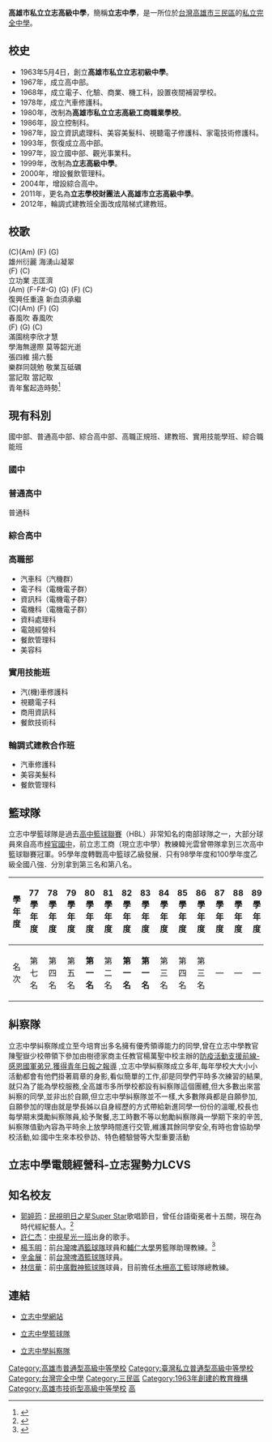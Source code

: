 {{Infobox_School
|name           =立志學校財團法人高雄市私立立志高級中學
| other_name    =Lichih Senior High School 
|established    =1963年
|type           =[[私立|私立]][[完全中學|完全中學]]
|legal_person   =立志學校財團法人
|district       ={{ROC}}[[高雄市三民區|高雄市三民區]]
|principal      =江澈
|founder     =江殿榮
|slogan     =處處為教育設計，事事為學生著想<br> 輔導升學就業，強調技術至上。<ref>{{Cite web |url=http://163.32.74.22/c/document_library/get_file?p_l_id=515240&folderId=517792&name=DLFE-10031.doc |title=高雄市立志高級中學94學年度班親會議紀錄 |accessdate=2017-12-14 |archive-date=2017-12-14 |archive-url=https://web.archive.org/web/20171214072038/http://163.32.74.22/c/document_library/get_file?p_l_id=515240&folderId=517792&name=DLFE-10031.doc |dead-url=no }}</ref>
|address        =[[807|807]]{{ROC}}高雄市三民區大昌一路98號
|website        =[http://163.32.74.149/199/index.php 高雄市私立立志中學-全球資訊網]
|motto=勤謹精實}}

'''高雄市私立立志高級中學'''，簡稱'''立志中學'''，是一所位於[[台灣|台灣]][[高雄市三民區|高雄市三民區]]的[[私立|私立]][[完全中學|完全中學]]。

==校史==
*1963年5月4日，創立'''高雄市私立立志初級中學'''。
*1967年，成立高中部。
*1968年，成立電子、化驗、商業、機工科，設置夜間補習學校。
*1978年，成立汽車修護科。
*1980年，改制為'''高雄市私立立志高級工商職業學校'''。
*1986年，設立控制科。
*1987年，設立資訊處理科、美容美髮科、視聽電子修護科、家電技術修護科。
*1993年，恢復成立高中部。
*1997年，設立國中部、觀光事業科。
*1999年，改制為'''立志高級中學'''。
*2000年，增設餐飲管理科。
*2004年，增設綜合高中。
* 2011年，更名為'''立志學校財團法人高雄市立志高級中學'''。
*2012年，輪調式建教班全面改成階梯式建教班。

== 校歌 ==
(C)(Am)  (F)    (G)<br/>
雄州衍麗    海湧山凝翠<br/>
(F)    (C)<br/>
立功業 志匡濟<br/>
(Am)    (F-F#-G) (G)  (F) (C)<br/>
復興任重遠       新血須承繼<br/>
(C)(Am)  (F)    (G)<br/>
春風吹 春風吹<br/>
(F)     (G)  (C)<br/>
滿園桃李欣才慧<br/>
學海無邊際 莫等韶光逝<br/>
張四維 揚六藝<br/>
樂群同競勉 敬業互砥礪<br/>
當記取 當記取<br/>
青年奮起造時勢<ref>{{Cite web |url=http://www.lcvs.kh.edu.tw/html/%E5%AD%B8%E6%A0%A1%E7%B0%A1%E4%BB%8B/song.htm |title=立志中學校歌 |access-date=2013-01-12 |archive-url=https://web.archive.org/web/20120622011335/http://www.lcvs.kh.edu.tw/html/%E5%AD%B8%E6%A0%A1%E7%B0%A1%E4%BB%8B/song.htm |archive-date=2012-06-22 |dead-url=yes }}</ref>

==現有科別==
國中部、普通高中部、綜合高中部、高職正規班、建教班、實用技能學班、綜合職能班

===國中===

===普通高中===
普通科

===綜合高中===

===高職部===
*汽車科（汽機群）
*電子科（電機電子群）
*資訊科（電機電子群）
*電機科（電機電子群）
*資料處理科
*電競經營科
*餐飲管理科
*美容科

===實用技能班===
*汽(機)車修護科　　
*視聽電子科　　
*商用資訊科
*餐飲技術科

===輪調式建教合作班===
*汽車修護科
*美容美髮科
*餐飲管理科

==籃球隊==
立志中學籃球隊是過去[[台灣高中籃球聯賽|高中籃球聯賽]]（HBL）非常知名的南部球隊之一，大部分球員來自高市[[梓官國中|梓官國中]]，前立志工商（現立志中學）教練韓光雲曾帶隊拿到三次高中籃球聯賽冠軍。95學年度轉戰高中籃球乙級發展．只有98學年度和100學年度乙級全國八強．分別拿到第三名和第八名。
{| border="1" class="wikitable"
!align=center| 學年度 !!align=center| 77學年度 !!align=center| 78學年度 !!align=center| 79學年度 !!align=center| 80學年度 !!align=center| 81學年度 !!align=center| 82學年度 !!align=center| 83學年度 !!align=center| 84學年度 !!align=center| 85學年度 !!align=center| 86學年度  !!align=center| 87學年度  !!align=center| 88學年度  !!align=center| 89學年度  !!align=center| 90學年度  !!align=center| 91學年度  !!align=center| 92學年度  !!align=center| 93學年度  !!align=center| 94學年度 
|-
|align=center| 名次 ||align=center| 第七名 ||align=center| 第四名 ||align=center| 第五名 ||align=center| '''第一名''' ||align=center| 第二名 ||align=center| '''第一名''' ||align=center| '''第一名''' ||align=center| 第三名 ||align=center| 第四名 ||align=center| 第三名 ||align=center| — ||align=center| — ||align=center| — ||align=center| — ||align=center| — ||align=center| — ||align=center| — ||align=center| —
|}

==糾察隊==
立志中學糾察隊成立至今培育出多名擁有優秀領導能力的同學,曾在立志中學教官陳聖嶽少校帶領下參加由樹德家商主任教官楊萬聖中校主辦的[https://www.ydn.com.tw/News/372993 防疫活動支援前線-感恩國軍弟兄,獲得青年日報之報導] {{Wayback|url=https://www.ydn.com.tw/News/372993 |date=20200215060527 }},立志中學糾察隊成立多年,每年學校大大小小活動都會有他們掛著肩章的身影,看似簡單的工作,卻是同學們平時多次練習的結果,就只為了能為學校服務,全高雄市多所學校都設有糾察隊這個團體,但大多數出來當糾察的同學,並非出於自願,但立志中學糾察隊並不一樣,大多數隊員都是自願參加,自願參加的理由就是學長姊以自身經歷的方式帶給新進同學一份份的溫暖,校長也每學期末獎勵糾察隊員,給予聚餐,志工時數不等以勉勵糾察隊員一學期下來的辛苦,糾察隊值勤內容為平時余上放學時間進行交管,維護其餘同學安全,有時也會協助學校活動,如:國中生來本校參訪、特色體驗營等大型重要活動

==立志中學電競經營科-立志猩勢力LCVS==

== 知名校友 ==
* [[郭婷筠|郭婷筠]]：[[民視|民視]][[明日之星Super_Star|明日之星Super Star]]歌唱節目，曾任台語衛冕者十五關，現在為時代經紀藝人。<ref>{{Cite web |url=http://atimeagent.pixnet.net/blog/post/29954700-%E6%98%8E%E6%97%A5%E4%B9%8B%E6%98%9F---%E9%83%AD%E5%A9%B7%E7%AD%A0 |title=時代經濟藝人情報局-郭婷筠 |accessdate=2013-08-31 |archive-date=2013-07-08 |archive-url=https://web.archive.org/web/20130708172006/http://atimeagent.pixnet.net/blog/post/29954700-%E6%98%8E%E6%97%A5%E4%B9%8B%E6%98%9F---%E9%83%AD%E5%A9%B7%E7%AD%A0 |dead-url=no }}</ref>
* [[許仁杰|許仁杰]]：[[中視|中視]][[超級星光大道_(第一屆)|星光一班]]出身的歌手。
* [[楊玉明|楊玉明]]：前[[台灣啤酒籃球隊|台灣啤酒籃球隊]]球員和[[輔仁大學|輔仁大學]]男籃隊助理教練。<ref>{{Cite web |url=http://wikibasketball.dils.tku.edu.tw/index.php/%E6%A5%8A%E7%8E%89%E6%98%8E |title=台灣籃球維基館-楊玉明 |accessdate=2013-08-31 |archive-date=2013-08-02 |archive-url=https://web.archive.org/web/20130802043709/http://wikibasketball.dils.tku.edu.tw/index.php/%E6%A5%8A%E7%8E%89%E6%98%8E |dead-url=no }}</ref>
* [[辛金展|辛金展]]：前[[台灣啤酒籃球隊|台灣啤酒籃球隊]]球員。
* [[林信華|林信華]]：前[[中廣戰神籃球隊|中廣戰神籃球隊]]球員，目前擔任[[木柵高工|木柵高工]]籃球隊總教練。

==連結==
*[http://163.32.74.149/199/index.php 立志中學網站] {{Wayback|url=http://163.32.74.149/199/index.php |date=20120215152530 }}

*[https://www.facebook.com/lichihbasketball 立志中學籃球隊]

*[https://www.facebook.com/立志中學糾察隊-1740791896225445 立志中學糾察隊]

{{高中籃球聯賽甲級男生組冠軍學校}}
{{高雄市高級中等學校列表}}
{{高雄市中等學校}}
[[Category:高雄市普通型高級中等學校|Category:高雄市普通型高級中等學校]]
[[Category:臺灣私立普通型高級中等學校|Category:臺灣私立普通型高級中等學校]]
[[Category:台灣完全中學|Category:台灣完全中學]]
[[Category:三民區|Category:三民區]]
[[Category:1963年創建的教育機構|Category:1963年創建的教育機構]]
[[Category:高雄市技術型高級中等學校|Category:高雄市技術型高級中等學校]]
[[Category:臺灣私立技術型高級中等學校|高]]
